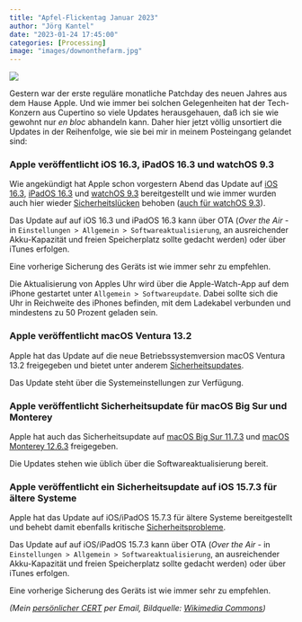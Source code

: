 ```yaml
---
title: "Apfel-Flickentag Januar 2023"
author: "Jörg Kantel"
date: "2023-01-24 17:45:00"
categories: [Processing]
image: "images/downonthefarm.jpg"
---
```


[![](images/downonthefarm-b.jpg)](https://upload.wikimedia.org/wikipedia/commons/f/f3/Happy_Hooligan_1921-10-23.jpg)

Gestern war der erste reguläre monatliche Patchday des neuen Jahres aus dem Hause Apple. Und wie immer bei solchen Gelegenheiten hat der Tech-Konzern aus Cupertino so viele Updates herausgehauen, daß ich sie wie gewohnt nur *en bloc* abhandeln kann. Daher hier jetzt völlig unsortiert die Updates in der Reihenfolge, wie sie bei mir in meinem Posteingang gelandet sind:

### Apple veröffentlicht iOS 16.3, iPadOS 16.3 und watchOS 9.3

Wie angekündigt hat Apple schon vorgestern Abend das Update auf [iOS 16.3](https://support.apple.com/en-us/HT213407), [iPadOS 16.3](https://support.apple.com/en-us/HT213408) und [watchOS 9.3](https://support.apple.com/en-us/HT213436) bereitgestellt und wie immer wurden auch hier wieder [Sicherheitslücken](https://support.apple.com/de-de/HT213606) behoben ([auch für watchOS 9.3](https://support.apple.com/de-de/HT213599)).

Das Update auf auf iOS 16.3 und iPadOS 16.3 kann über OTA (*Over the Air* - in `Einstellungen > Allgemein > Softwareaktualisierung`, an ausreichender Akku-Kapazität und freien Speicherplatz sollte gedacht werden) oder über iTunes erfolgen.

Eine vorherige Sicherung des Geräts ist wie immer sehr zu empfehlen.

Die Aktualisierung von Apples Uhr wird über die Apple-Watch-App auf dem iPhone gestartet unter `Allgemein > Softwareupdate`. Dabei sollte sich die Uhr in Reichweite des iPhones befinden, mit dem Ladekabel verbunden und mindestens zu 50 Prozent geladen sein.

### Apple veröffentlicht macOS Ventura 13.2

Apple hat das Update auf die  neue Betriebssystemversion macOS Ventura 13.2 freigegeben und bietet unter anderem [Sicherheitsupdates](https://support.apple.com/de-de/HT213605).

Das Update steht über die Systemeinstellungen zur Verfügung.

### Apple veröffentlicht Sicherheitsupdate für macOS Big Sur und Monterey

Apple hat auch das Sicherheitsupdate auf [macOS Big Sur 11.7.3](https://support.apple.com/de-de/HT213603) und [macOS Monterey 12.6.3](https://support.apple.com/de-de/HT213604) freigegeben.

Die Updates stehen wie üblich über die Softwareaktualisierung bereit.

### Apple veröffentlicht ein Sicherheitsupdate auf iOS 15.7.3 für ältere Systeme

Apple hat das Update auf iOS/iPadOS 15.7.3 für ältere Systeme bereitgestellt und behebt damit  ebenfalls kritische  [Sicherheitsprobleme](https://support.apple.com/de-de/HT213598).

Das Update auf auf iOS/iPadOS 15.7.3 kann über OTA (*Over the Air* - in `Einstellungen > Allgemein > Softwareaktualisierung`, an ausreichender Akku-Kapazität und freien Speicherplatz sollte gedacht werden) oder über iTunes erfolgen.

Eine vorherige Sicherung des Geräts ist wie immer sehr zu empfehlen.


*(Mein [persönlicher CERT](http://www.gwdg.de/~mreiman1/) per Email, Bildquelle: [Wikimedia Commons](https://commons.wikimedia.org/wiki/File:Happy_Hooligan_1921-10-23.jpg))*